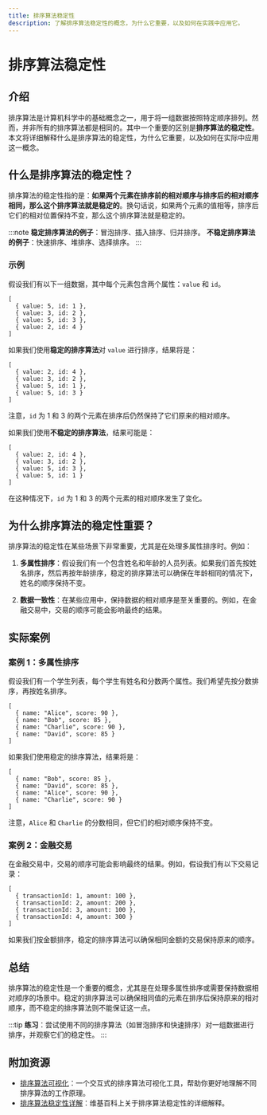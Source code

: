 ```yaml
---
title: 排序算法稳定性
description: 了解排序算法稳定性的概念，为什么它重要，以及如何在实践中应用它。
---
```


# 排序算法稳定性

## 介绍

排序算法是计算机科学中的基础概念之一，用于将一组数据按照特定顺序排列。然而，并非所有的排序算法都是相同的。其中一个重要的区别是**排序算法的稳定性**。本文将详细解释什么是排序算法的稳定性，为什么它重要，以及如何在实际中应用这一概念。

## 什么是排序算法的稳定性？

排序算法的稳定性指的是：**如果两个元素在排序前的相对顺序与排序后的相对顺序相同，那么这个排序算法就是稳定的**。换句话说，如果两个元素的值相等，排序后它们的相对位置保持不变，那么这个排序算法就是稳定的。

:::note
**稳定排序算法的例子**：冒泡排序、插入排序、归并排序。
**不稳定排序算法的例子**：快速排序、堆排序、选择排序。
:::

### 示例

假设我们有以下一组数据，其中每个元素包含两个属性：`value` 和 `id`。

```plaintext
[
  { value: 5, id: 1 },
  { value: 3, id: 2 },
  { value: 5, id: 3 },
  { value: 2, id: 4 }
]
```

如果我们使用**稳定的排序算法**对 `value` 进行排序，结果将是：

```plaintext
[
  { value: 2, id: 4 },
  { value: 3, id: 2 },
  { value: 5, id: 1 },
  { value: 5, id: 3 }
]
```

注意，`id` 为 1 和 3 的两个元素在排序后仍然保持了它们原来的相对顺序。

如果我们使用**不稳定的排序算法**，结果可能是：

```plaintext
[
  { value: 2, id: 4 },
  { value: 3, id: 2 },
  { value: 5, id: 3 },
  { value: 5, id: 1 }
]
```

在这种情况下，`id` 为 1 和 3 的两个元素的相对顺序发生了变化。

## 为什么排序算法的稳定性重要？

排序算法的稳定性在某些场景下非常重要，尤其是在处理多属性排序时。例如：

1. **多属性排序**：假设我们有一个包含姓名和年龄的人员列表。如果我们首先按姓名排序，然后再按年龄排序，稳定的排序算法可以确保在年龄相同的情况下，姓名的顺序保持不变。

2. **数据一致性**：在某些应用中，保持数据的相对顺序是至关重要的。例如，在金融交易中，交易的顺序可能会影响最终的结果。

## 实际案例

### 案例 1：多属性排序

假设我们有一个学生列表，每个学生有姓名和分数两个属性。我们希望先按分数排序，再按姓名排序。

```plaintext
[
  { name: "Alice", score: 90 },
  { name: "Bob", score: 85 },
  { name: "Charlie", score: 90 },
  { name: "David", score: 85 }
]
```

如果我们使用稳定的排序算法，结果将是：

```plaintext
[
  { name: "Bob", score: 85 },
  { name: "David", score: 85 },
  { name: "Alice", score: 90 },
  { name: "Charlie", score: 90 }
]
```

注意，`Alice` 和 `Charlie` 的分数相同，但它们的相对顺序保持不变。

### 案例 2：金融交易

在金融交易中，交易的顺序可能会影响最终的结果。例如，假设我们有以下交易记录：

```plaintext
[
  { transactionId: 1, amount: 100 },
  { transactionId: 2, amount: 200 },
  { transactionId: 3, amount: 100 },
  { transactionId: 4, amount: 300 }
]
```

如果我们按金额排序，稳定的排序算法可以确保相同金额的交易保持原来的顺序。

## 总结

排序算法的稳定性是一个重要的概念，尤其是在处理多属性排序或需要保持数据相对顺序的场景中。稳定的排序算法可以确保相同值的元素在排序后保持原来的相对顺序，而不稳定的排序算法则不能保证这一点。

:::tip
**练习**：尝试使用不同的排序算法（如冒泡排序和快速排序）对一组数据进行排序，并观察它们的稳定性。
:::

## 附加资源

- [排序算法可视化](https://visualgo.net/en/sorting)：一个交互式的排序算法可视化工具，帮助你更好地理解不同排序算法的工作原理。
- [排序算法稳定性详解](https://en.wikipedia.org/wiki/Sorting_algorithm#Stability)：维基百科上关于排序算法稳定性的详细解释。